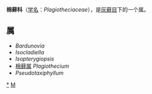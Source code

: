 {{Automatic Taxobox
| taxon = Plagiotheciaceae
| authority = 
}}

'''棉藓科'''（[[学名|学名]]：''Plagiotheciaceae''），是[[灰藓目|灰藓目]]下的一个属。

==属==
* ''Bardunovia''
* ''Isocladiella''
* ''Isopterygiopsis''
* [[棉藓属|棉藓属]] ''Plagiothecium''
* ''Pseudotaxiphyllum''

{{taxonbar}}
[[Category:_棉藓科|*]]
[[Category:_灰藓目|M]]